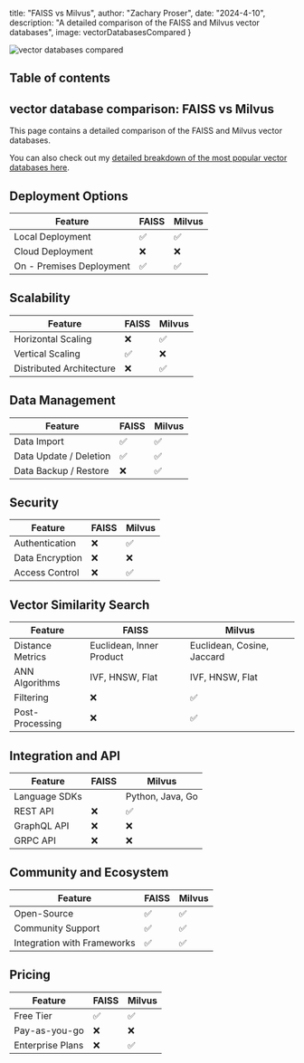 




  title: "FAISS vs Milvus",
  author: "Zachary Proser",
  date: "2024-4-10",
  description: "A detailed comparison of the FAISS and Milvus vector databases",
  image: vectorDatabasesCompared
}


<Image src={vectorDatabasesCompared} alt="vector databases compared" />

## Table of contents

## vector database comparison: FAISS vs Milvus

This page contains a detailed comparison of the FAISS and Milvus vector databases.

You can also check out my [detailed breakdown of the most popular vector databases here](/blog/vector-databases-compared). 

## Deployment Options
  | Feature | FAISS | Milvus |
| ---------| -------------| -------------|
| Local Deployment | ✅ | ✅ |
| Cloud Deployment | ❌ | ❌ |
| On - Premises Deployment | ✅ | ✅ |

## Scalability
  | Feature | FAISS | Milvus |
| ---------| -------------| -------------|
| Horizontal Scaling | ❌ | ✅ |
| Vertical Scaling | ✅ | ❌ |
| Distributed Architecture | ❌ | ✅ |

## Data Management
  | Feature | FAISS | Milvus |
| ---------| -------------| -------------|
| Data Import | ✅ | ✅ |
| Data Update / Deletion | ✅ | ✅ |
| Data Backup / Restore | ❌ | ✅ |

## Security
  | Feature | FAISS | Milvus |
| ---------| -------------| -------------|
| Authentication | ❌ | ✅ |
| Data Encryption | ❌ | ❌ |
| Access Control | ❌ | ✅ |

## Vector Similarity Search
| Feature | FAISS | Milvus |
|---------|-------------|-------------|
| Distance Metrics | Euclidean, Inner Product | Euclidean, Cosine, Jaccard |
| ANN Algorithms | IVF, HNSW, Flat | IVF, HNSW, Flat |
| Filtering | ❌ | ✅ |
| Post-Processing | ❌ | ✅ |

## Integration and API
| Feature | FAISS | Milvus |
|---------|-------------|-------------|
| Language SDKs |  | Python, Java, Go |
| REST API | ❌ | ✅ |
| GraphQL API | ❌ | ❌ |
| GRPC API | ❌ | ❌ |

## Community and Ecosystem
| Feature | FAISS | Milvus |
|---------|-------------|-------------|
| Open-Source | ✅ | ✅ |
| Community Support | ✅ | ✅ |
| Integration with Frameworks | ✅ | ✅ |

## Pricing
| Feature | FAISS | Milvus |
|---------|-------------|-------------|
| Free Tier | ✅ | ✅ |
| Pay-as-you-go | ❌ | ❌ |
| Enterprise Plans | ❌ | ✅ |
  